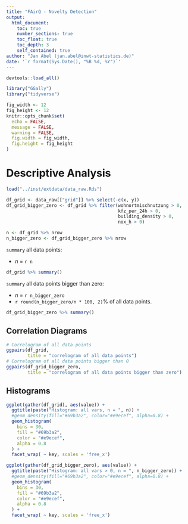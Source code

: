```yaml
---
title: "FAirQ - Novelty Detection"
output: 
  html_document:
    toc: true
    number_sections: true
    toc_float: true
    toc_depth: 3
    self_contained: true
author: "Jan Abel (jan.abel@inwt-statistics.de)"
date: '`r format(Sys.Date(), "%B %d, %Y")`'
---
```


```r
devtools::load_all()

library("GGally")
library("tidyverse")

fig_width <- 12
fig_height <- 12
knitr::opts_chunk$set(
  echo = FALSE,
  message = FALSE,
  warning = FALSE,
  fig.width = fig_width,
  fig.height = fig_height
)
```

# Descriptive Analysis

```r
load("../inst/extdata/data_raw.Rds")

df_grid <- data_raw[["grid"]] %>% select(-c(x, y))
df_grid_bigger_zero <- df_grid %>% filter(wohnortmischnutzung > 0,
                                          kfz_per_24h > 0,
                                          building_density > 0,
                                          nox_h > 0)

n <- df_grid %>% nrow
n_bigger_zero <- df_grid_bigger_zero %>% nrow
```

`summary` all data points:  

- $n$ = `r n`

```r
df_grid %>% summary()
```

`summary` all data points bigger than zero:  

- $n$ = `r n_bigger_zero`
- `r round(n_bigger_zero/n * 100, 2)`% of all data points.

```r
df_grid_bigger_zero %>% summary()
```

## Correlation Diagrams

```r
# Correlogram of all data points
ggpairs(df_grid,
        title = "correlogram of all data points")
# Correlogram of all data points bigger than 0
ggpairs(df_grid_bigger_zero,
        title = "correlogram of all data points bigger than zero")
```

## Histograms

```r
ggplot(gather(df_grid), aes(value)) +
  ggtitle(paste("Histogram: all vars, n = ", n)) +
  #geom_density(fill="#69b3a2", color="#e9ecef", alpha=0.8) +
  geom_histogram(
    bins = 30,
    fill = "#69b3a2",
    color = "#e9ecef",
    alpha = 0.8
  ) +
  facet_wrap( ~ key, scales = 'free_x')

ggplot(gather(df_grid_bigger_zero), aes(value)) +
  ggtitle(paste("Histogram: all vars > 0, n = ", n_bigger_zero)) +
  #geom_density(fill="#69b3a2", color="#e9ecef", alpha=0.8) +
  geom_histogram(
    bins = 30,
    fill = "#69b3a2",
    color = "#e9ecef",
    alpha = 0.8
  ) +
  facet_wrap( ~ key, scales = 'free_x')
```



